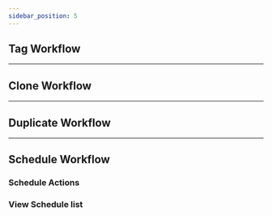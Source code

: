 ```yaml
---
sidebar_position: 5
---
```


## Tag Workflow

---
## Clone Workflow

---
## Duplicate Workflow

---
## Schedule Workflow


### Schedule Actions


### View Schedule list